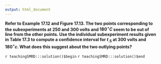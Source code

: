 ```yaml
---
output: html_document
---
```


__Refer to Example 17.12 and Figure 17.13.  The two points corresponding to the subexperiments at 250 and 300 volts and $180^{\circ}C$ seem to be out of line from the other points. Use the individual subexperiment results given in Table 17.3 to compute a confidence interval for $t_{.5}$ at 300 volts and $180^{\circ}c$.  What does this suggest about the two outlying points?__

`r teachingSMRD:::solution()$begin`
`r teachingSMRD:::solution()$end`
